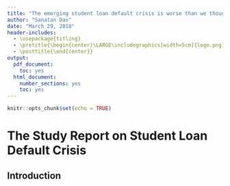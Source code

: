 ```yaml
---
title: "The emerging student loan default crisis is worse than we thought : A Brief Study and A Solution"
author: "Sanatan Das"
date: "March 29, 2018"
header-includes:
  - \usepackage{titling}
  - \pretitle{\begin{center}\LARGE\includegraphics[width=5cm]{logo.png}\\[\bigskipamount]}
  - \posttitle{\end{center}}
output:
  pdf_document:
    toc: yes
  html_document:
    number_sections: yes
    toc: yes
---
```


<script>
   $(document).ready(function() {
     $head = $('#header');
     $head.prepend('<img src=\"logo.png\" style=\"float: right;width: 150px;\"/>')
   });
</script>

```r
knitr::opts_chunk$set(echo = TRUE)
```

\newpage

# The Study Report on Student Loan Default Crisis

## Introduction
